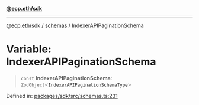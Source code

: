 [**@ecp.eth/sdk**](/sdk-reference/index.mdx)

***

[@ecp.eth/sdk](/sdk-reference/index.mdx) / [schemas](/sdk-reference/schemas/index.mdx) / IndexerAPIPaginationSchema

# Variable: IndexerAPIPaginationSchema

> `const` **IndexerAPIPaginationSchema**: `ZodObject`\<[`IndexerAPIPaginationSchemaType`](/sdk-reference/schemas/type-aliases/IndexerAPIPaginationSchemaType.mdx)\>

Defined in: [packages/sdk/src/schemas.ts:231](https://github.com/ecp-eth/comments-monorepo/blob/main/packages/sdk/src/schemas.ts#L231)
